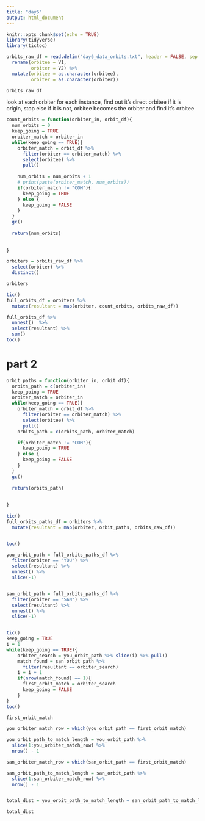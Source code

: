 ```yaml
---
title: "day6"
output: html_document
---
```


```r
knitr::opts_chunk$set(echo = TRUE)
library(tidyverse)
library(tictoc)
```



```r
orbits_raw_df = read.delim("day6_data_orbits.txt", header = FALSE, sep = ")") %>% 
  rename(orbitee = V1,
         orbiter = V2) %>% 
  mutate(orbitee = as.character(orbitee),
         orbiter = as.character(orbiter))

orbits_raw_df

```


look at each orbiter
for each instance, find out it's direct orbitee
if it is origin, stop
else if it is not, orbitee becomes the orbiter and find it's orbitee



```r

count_orbits = function(orbiter_in, orbit_df){
  num_orbits = 0
  keep_going = TRUE
  orbiter_match = orbiter_in
  while(keep_going == TRUE){
    orbiter_match = orbit_df %>% 
      filter(orbiter == orbiter_match) %>% 
      select(orbitee) %>% 
      pull()
    
    num_orbits = num_orbits + 1  
    # print(paste(orbiter_match, num_orbits))
    if(orbiter_match != "COM"){
      keep_going = TRUE
    } else {
      keep_going = FALSE
    }
  }
  gc()
  
  return(num_orbits)
  
  
}

```


```r

orbiters = orbits_raw_df %>% 
  select(orbiter) %>% 
  distinct()

orbiters


```

```r
tic()
full_orbits_df = orbiters %>% 
  mutate(resultant = map(orbiter, count_orbits, orbits_raw_df))

full_orbits_df %>% 
  unnest()  %>% 
  select(resultant) %>% 
  sum()
toc()

```


# part 2

```r
orbit_paths = function(orbiter_in, orbit_df){
  orbits_path = c(orbiter_in)
  keep_going = TRUE
  orbiter_match = orbiter_in
  while(keep_going == TRUE){
    orbiter_match = orbit_df %>% 
      filter(orbiter == orbiter_match) %>% 
      select(orbitee) %>% 
      pull()
    orbits_path = c(orbits_path, orbiter_match)

    if(orbiter_match != "COM"){
      keep_going = TRUE
    } else {
      keep_going = FALSE
    }
  }
  gc()
  
  return(orbits_path)
  
  
}
```

```r
tic()
full_orbits_paths_df = orbiters %>% 
  mutate(resultant = map(orbiter, orbit_paths, orbits_raw_df))


toc()

```


```r


you_orbit_path = full_orbits_paths_df %>% 
  filter(orbiter == "YOU") %>% 
  select(resultant) %>% 
  unnest() %>% 
  slice(-1)



```


```r


san_orbit_path = full_orbits_paths_df %>% 
  filter(orbiter == "SAN") %>% 
  select(resultant) %>% 
  unnest() %>% 
  slice(-1)



```


```r
tic()
keep_going = TRUE
i = 1
while(keep_going == TRUE){
    orbiter_search = you_orbit_path %>% slice(i) %>% pull()
    match_found = san_orbit_path %>% 
      filter(resultant == orbiter_search)
    i = i + 1
    if(nrow(match_found) == 1){
      first_orbit_match = orbiter_search
      keep_going = FALSE
    }
}
toc()

first_orbit_match
```


```r


you_orbiter_match_row = which(you_orbit_path == first_orbit_match)

you_orbit_path_to_match_length = you_orbit_path %>% 
  slice(1:you_orbiter_match_row) %>% 
  nrow() - 1

san_orbiter_match_row = which(san_orbit_path == first_orbit_match)

san_orbit_path_to_match_length = san_orbit_path %>% 
  slice(1:san_orbiter_match_row) %>% 
  nrow() - 1


total_dist = you_orbit_path_to_match_length + san_orbit_path_to_match_length

total_dist
```

